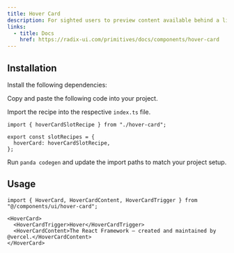 ```yaml
---
title: Hover Card
description: For sighted users to preview content available behind a link.
links:
  - title: Docs
    href: https://radix-ui.com/primitives/docs/components/hover-card
---
```


<ComponentPreview name="hover-card-demo" />

## Installation

<Steps>

<Step>Install the following dependencies:</Step>

<PackageInstaller name="@radix-ui/react-hover-card" />

<Step>Copy and paste the following code into your project.</Step>

<ComponentSource name="hover-card.ts" type="slot-recipe" />

<ComponentSource name="hover-card.tsx" type="component" />

<Step>Import the recipe into the respective `index.ts` file.</Step>

```tsx
import { hoverCardSlotRecipe } from "./hover-card";

export const slotRecipes = {
  hoverCard: hoverCardSlotRecipe,
};
```

<Step>Run `panda codegen` and update the import paths to match your project setup.</Step>

</Steps>

## Usage

```tsx
import { HoverCard, HoverCardContent, HoverCardTrigger } from "@/components/ui/hover-card";
```

```tsx
<HoverCard>
  <HoverCardTrigger>Hover</HoverCardTrigger>
  <HoverCardContent>The React Framework – created and maintained by @vercel.</HoverCardContent>
</HoverCard>
```
